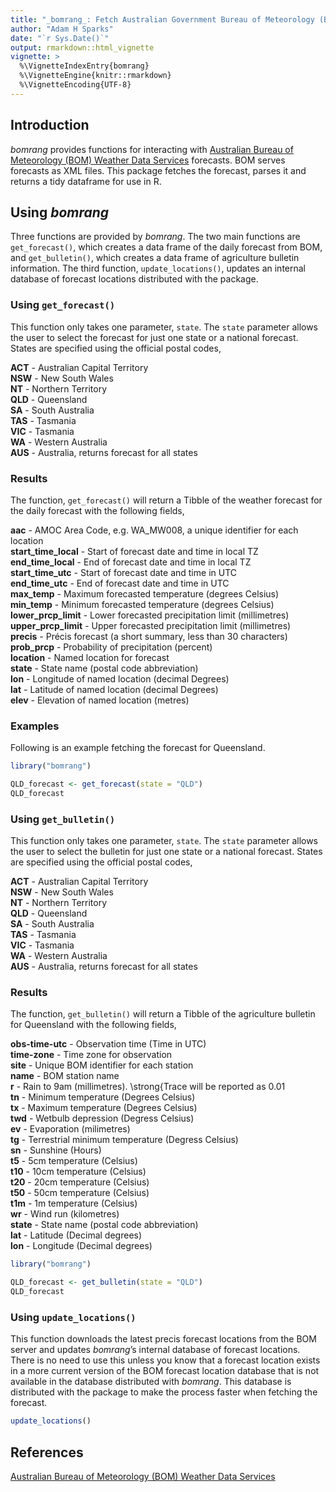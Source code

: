 ```yaml
---
title: "_bomrang_: Fetch Australian Government Bureau of Meteorology (BOM) Data"
author: "Adam H Sparks"
date: "`r Sys.Date()`"
output: rmarkdown::html_vignette
vignette: >
  %\VignetteIndexEntry{bomrang}
  %\VignetteEngine{knitr::rmarkdown}
  %\VignetteEncoding{UTF-8}
---
```


## Introduction

_bomrang_ provides functions for interacting with [Australian Bureau of Meteorology (BOM) Weather Data Services](http://www.bom.gov.au/catalogue/data-feeds.shtml) forecasts. BOM serves forecasts as XML files.
This package fetches the forecast, parses it and returns a tidy dataframe for use in R.

## Using _bomrang_

Three functions are provided by _bomrang_. The two main functions are `get_forecast()`, which creates a data frame of the daily forecast from BOM, and `get_bulletin()`, which creates a data frame of agriculture bulletin information. The third function, `update_locations()`, updates an internal database of forecast locations distributed with the package.

### Using `get_forecast()`

This function only takes one parameter, `state`. The `state` parameter allows the user to select the forecast for just one state or a national forecast. States are specified using the official postal codes, 

**ACT** - Australian Capital Territory  
**NSW** - New South Wales  
**NT** - Northern Territory  
**QLD** - Queensland  
**SA** - South Australia  
**TAS** - Tasmania  
**VIC** - Tasmania  
**WA** - Western Australia  
**AUS** - Australia, returns forecast for all states  

### Results

The function, `get_forecast()` will return a Tibble of the weather forecast for the daily forecast with the following fields,

**aac** - AMOC Area Code, e.g. WA_MW008, a unique identifier for each location  
**start_time_local** - Start of forecast date and time in local TZ  
**end_time_local** - End of forecast date and time in local TZ  
**start_time_utc** - Start of forecast date and time in UTC  
**end_time_utc** - End of forecast date and time in UTC  
**max_temp** - Maximum forecasted temperature (degrees Celsius)  
**min_temp** - Minimum forecasted temperature (degrees Celsius)  
**lower_prcp_limit** - Lower forecasted precipitation limit (millimetres)  
**upper_prcp_limit** - Upper forecasted precipitation limit (millimetres)  
**precis** - Précis forecast (a short summary, less than 30 characters)  
**prob_prcp** - Probability of precipitation (percent)  
**location** - Named location for forecast  
**state** - State name (postal code abbreviation)  
**lon** - Longitude of named location (decimal Degrees)  
**lat** - Latitude of named location (decimal Degrees)  
**elev** - Elevation of named location (metres)  

### Examples

Following is an example fetching the forecast for Queensland.

```r
library("bomrang")

QLD_forecast <- get_forecast(state = "QLD")
QLD_forecast
```

### Using `get_bulletin()`

This function only takes one parameter, `state`. The `state` parameter allows the user to select the bulletin for just one state or a national forecast. States are specified using the official postal codes, 

**ACT** - Australian Capital Territory  
**NSW** - New South Wales  
**NT** - Northern Territory  
**QLD** - Queensland  
**SA** - South Australia  
**TAS** - Tasmania  
**VIC** - Tasmania  
**WA** - Western Australia  
**AUS** - Australia, returns forecast for all states  

### Results

The function, `get_bulletin()` will return a Tibble of the agriculture bulletin for Queensland with the following fields,

**obs-time-utc** - Observation time (Time in UTC)  
**time-zone** - Time zone for observation  
**site** - Unique BOM identifier for each station  
**name** - BOM station name  
**r** - Rain to 9am (millimetres). \strong{Trace will be reported as 0.01  
**tn** - Minimum temperature (Degrees Celsius)  
**tx** - Maximum temperature (Degrees Celsius)  
**twd** - Wetbulb depression (Degress Celsius)  
**ev** - Evaporation (milimetres)  
**tg** - Terrestrial minimum temperature (Degress Celsius)  
**sn** - Sunshine (Hours)  
**t5** - 5cm temperature (Celsius)  
**t10** - 10cm temperature (Celsius)  
**t20** - 20cm temperature (Celsius)  
**t50** - 50cm temperature (Celsius)  
**t1m** - 1m temperature (Celsius)  
**wr** - Wind run (kilometres)  
**state** - State name (postal code abbreviation)  
**lat** - Latitude (Decimal degrees)  
**lon** - Longitude (Decimal degrees)  

```r
library("bomrang")

QLD_forecast <- get_bulletin(state = "QLD")
QLD_forecast
```

### Using `update_locations()`

This function downloads the latest precis forecast locations from the BOM server and updates _bomrang_'s internal database of forecast locations.  There is no need to use this unless you know that a forecast location exists in a more current version of the BOM forecast location database that is not available in the database distributed with _bomrang_. This database is distributed with the package to make the process faster when fetching the forecast.

```r
update_locations()
```

## References

[Australian Bureau of Meteorology (BOM) Weather Data Services](http://www.bom.gov.au/catalogue/data-feeds.shtml)
